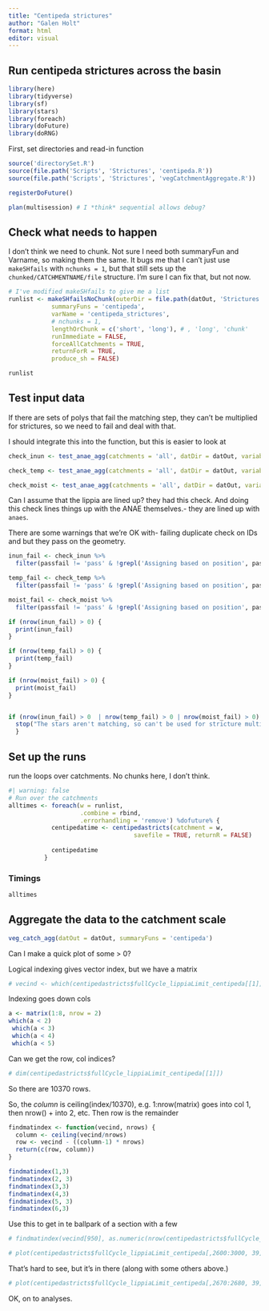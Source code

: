 ```yaml
---
title: "Centipeda strictures"
author: "Galen Holt"
format: html
editor: visual
---
```


## Run centipeda strictures across the basin

```r
library(here)
library(tidyverse)
library(sf)
library(stars)
library(foreach)
library(doFuture)
library(doRNG)
```

First, set directories and read-in function

```r
source('directorySet.R')
source(file.path('Scripts', 'Strictures', 'centipeda.R'))
source(file.path('Scripts', 'Strictures', 'vegCatchmentAggregate.R'))

registerDoFuture()

plan(multisession) # I *think* sequential allows debug?
```

## Check what needs to happen

I don't think we need to chunk. Not sure I need both summaryFun and Varname, so making them the same. It bugs me that I can't just use `makeSHfails` with `nchunks = 1`, but that still sets up the `chunked/CATCHMENTNAME/file` structure. I'm sure I can fix that, but not now.

```r
# I've modified makeSHfails to give me a list
runlist <- makeSHfailsNoChunk(outerDir = file.path(datOut, 'Strictures'),
            summaryFuns = 'centipeda',
            varName = 'centipeda_strictures',
            # nchunks = 1,
            lengthOrChunk = c('short', 'long'), # , 'long', 'chunk'
            runImmediate = FALSE,
            forceAllCatchments = TRUE,
            returnForR = TRUE,
            produce_sh = FALSE)

```

```r
runlist
```

## Test input data

If there are sets of polys that fail the matching step, they can't be multiplied for strictures, so we need to fail and deal with that.

I should integrate this into the function, but this is easier to look at

```r
check_inun <- test_anae_agg(catchments = 'all', datDir = datOut, variableDir = 'Inundationprocessed', summaryFun = 'areaInun')

```

```r
check_temp <- test_anae_agg(catchments = 'all', datDir = datOut, variableDir = 'Tempprocessed', summaryFun = 'weightedMean')

```

```r
check_moist <- test_anae_agg(catchments = 'all', datDir = datOut, variableDir = 'soilmoistureprocessed', summaryFun = 'areaCentipedaSurvive')
```

Can I assume that the lippia are lined up? they had this check. And doing this check lines things up with the ANAE themselves.- they are lined up with `anaes`.

There are some warnings that we're OK with- failing duplicate check on IDs and but they pass on the geometry.

```r

inun_fail <- check_inun %>% 
  filter(passfail != 'pass' & !grepl('Assigning based on position', passfail))

temp_fail <- check_temp %>% 
  filter(passfail != 'pass' & !grepl('Assigning based on position', passfail))

moist_fail <- check_moist %>% 
  filter(passfail != 'pass' & !grepl('Assigning based on position', passfail))

if (nrow(inun_fail) > 0) {
  print(inun_fail)
}

if (nrow(temp_fail) > 0) {
  print(temp_fail)
}

if (nrow(moist_fail) > 0) {
  print(moist_fail)
}


if (nrow(inun_fail) > 0  | nrow(temp_fail) > 0 | nrow(moist_fail) > 0) {
  stop("The stars aren't matching, so can't be used for stricture multiplication. Sort that out.")
  }
```

## Set up the runs

run the loops over catchments. No chunks here, I don't think.

```r
#| warning: false
# Run over the catchments
alltimes <- foreach(w = runlist, 
                    .combine = rbind, 
                    .errorhandling = 'remove') %dofuture% {
            centipedatime <- centipedastricts(catchment = w, 
                                   savefile = TRUE, returnR = FALSE)
            
            centipedatime
          }
```

### Timings

```r
alltimes
```

## Aggregate the data to the catchment scale

```r
veg_catch_agg(datOut = datOut, summaryFuns = 'centipeda')
```

Can I make a quick plot of some \> 0?

Logical indexing gives vector index, but we have a matrix

```r
# vecind <- which(centipedastricts$fullCycle_lippiaLimit_centipeda[[1]] > 0)
```

Indexing goes down cols

```r
a <- matrix(1:8, nrow = 2)
which(a < 2)
 which(a < 3)
 which(a < 4)
 which(a < 5)
```

Can we get the row, col indices?

```r
# dim(centipedastricts$fullCycle_lippiaLimit_centipeda[[1]])
```

So there are 10370 rows.

So, the *column* is ceiling(index/10370), e.g. 1:nrow(matrix) goes into col 1, then nrow() + into 2, etc. Then row is the remainder

```r
findmatindex <- function(vecind, nrows) {
  column <- ceiling(vecind/nrows)
  row <- vecind - ((column-1) * nrows)
  return(c(row, column))
}
```

```r
findmatindex(1,3)
findmatindex(2, 3)
findmatindex(3,3)
findmatindex(4,3)
findmatindex(5, 3)
findmatindex(6,3)
```

Use this to get in te ballpark of a section with a few

```r
# findmatindex(vecind[950], as.numeric(nrow(centipedastricts$fullCycle_lippiaLimit_centipeda)))
```

```r
# plot(centipedastricts$fullCycle_lippiaLimit_centipeda[,2600:3000, 39])
```

That's hard to see, but it's in there (along with some others above.)

```r
# plot(centipedastricts$fullCycle_lippiaLimit_centipeda[,2670:2680, 39])
```

OK, on to analyses.

